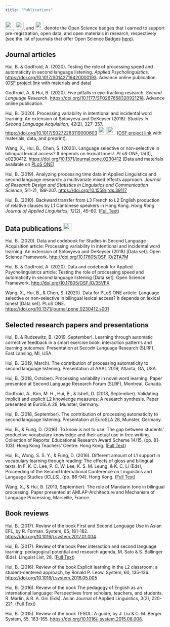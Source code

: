 ```yaml
---
title: "Publications"
---
```


<img src="images/preregistered.png" width="25" height="25">, <img src="images/open-data.png" width="25" height="25">, and <img src="images/open-materials.png" width="25" height="25"> denote the Open Science badges that I earned to support pre-registration, open data, and open materials in research, respectively (see the list of journals that offer Open Science Badges [here](https://www.cos.io/our-services/badges)).

## Journal articles

Hui, B. & Godfroid, A. (2020). Testing the role of processing speed and automaticity in second language listening. *Applied Psycholinguistics*. <https://doi.org/10.1017/S0142716420000193>. Advance online publication. ([OSF project link](http://doi.org/10.17605/OSF.IO/35VFX) with materials and data)

Godfroid, A. & Hui, B. (2020). Five pitfalls in eye-tracking research. *Second Language Research*. <https://doi.org/10.1177/2F0267658320921218>. Advance online publication.

Hui, B. (2020). Processing variability in intentional and incidental word learning: An extension of Solovyeva and DeKeyser (2018). *Studies in Second Language Acquisition, 42*(2), 327-357. <https://doi.org/10.1017/S0272263119000603> <img src="images/open-data.png" width="25" height="25"> <img src="images/open-materials.png" width="25" height="25"> ([OSF project link](http://doi.org/10.17605/OSF.IO/2TA7M) with materials, data, and preprint).

Wang, X., Hui, B., Chen, S. (2020). Language selective or non-selective in bilingual lexical access? It depends on lexical tones!. *PLoS ONE, 15*(3), e0230412. <https://doi.org/10.1371/journal.pone.0230412> (Data and materials available on [PLoS ONE](https://doi.org/10.1371/journal.pone.0230412.s001))

Hui, B. (2019). Analyzing processing time data in Applied Linguistics and second language research: a multivariate mixed effects approach. *Journal of Research Design and Statistics in Linguistics and Communication Science, 5*(1-2), 189-207. <https://doi.org/10.1558/jrds.39117>

Hui, B. (2010). Backward transfer from L3 French to L2 English production of relative clauses by L1 Cantonese speakers in Hong Kong. *Hong Kong Journal of Applied Linguistics, 12*(2), 45–60. ([Full Text](http://caes.hku.hk/hkjalonline/issues/?guest_id=fa0f4c561c85193b7c0d4c2f2e20e579bddffa71727e481694bca5cd8ce557d2&file=2010_v12_2_hui.pdf))

## Data publications <img src="images/open-data.png" width="25" height="25">

Hui, B. (2020). Data and codebook for Studies in Second Language Acquisition article: Processing variability in intentional and incidental word learning: An extension of Solovyeva and DeKeyser (2018) [Data set]. Open Science Framework. <http://doi.org/10.17605/OSF.IO/2TA7M>

Hui, B. & Godfroid, A. (2020). Data and codebook for Applied Psycholinguistics article: Testing the role of processing speed and automaticity in second language listening [Data set]. Open Science Framework. <http://doi.org/10.17605/OSF.IO/35VFX> 

Wang, X., Hui, B., & Chen, S. (2020). Data for PLoS ONE article: Language selective or non-selective in bilingual lexical access? It depends on lexical tones! [Data set]. PLoS ONE. <https://doi.org/10.1371/journal.pone.0230412.s001>

## Selected research papers and presentations

Hui, B. & Rudzewitz, B. (2019, September). Learning through automatic corrective feedback in a smart exercise book: interaction patterns and learning outcomes. Presentation at Secodn Language Research (SLRF), East Lansing, MI, USA.

Hui, B. (2019, March). The contribution of processing automaticity to second language listening. Presentation at AAAL 2019, Atlanta, GA, USA.

Hui, B. (2018, October). Processing variability in novel word learning. Paper presented at Second Language Research Forum (SLRF), Montreal, Canada.

Godfroid, A., Kim, M. H., Hui, B., & Isbell, D. (2018, September). Validating implicit and explicit L2 knowledge measures: A research synthesis. Paper presented at EuroSLA 28, Munster, Germany.

Hui, B. (2018, September). The contribution of processing automaticity to second language listening. Presentation at EuroSLA 28, Munster, Germany.

Hui, B., & Fung, D. (2016). To know is not to use: The gap between students’ productive vocabulary knowledge and their actual use in free writing. Collection of Reports: Educational Research Award Scheme 14/15, (pp. 81-103). Hong Kong Teachers’ Centre: Hong Kong. ([Full Text](www.edb.org.hk/HKTC/download/eras/14-15/ERAS1415_R04.pdf))

Hui, B., Wong, S. S. Y., & Fung, D. (2016). Different amount of L1 support in vocabulary learning through reading: The effects of gloss and bilingual texts. In F. K. C. Lee, P. C. W. Lee, K. S. M. Leung, & K. C. Li (Eds), Proceeding of the Second International Conference on Linguistics and Language Studies (ICLLS), (pp. 86-94). Hong Kong. ([Full Text](http://media.wix.com/ugd/2b7f97_3211456c5d714731b3e2f4d1db36203d.pdf))

Wang, X., & Hui, B. (2013, September). The role of Mandarin tone in bilingual processing. Paper presented at AMLAP-Architecture and Mechanism of Language Processing, Marseille, France.

## Book reviews

Hui, B. (2017). Review of the book First and Second Language Use in Asian EFL, by R. Forman. System, 65, 181-182. <https://doi.org/10.1016/j.system.2017.01.004>.

Hui, B. (2017). Review of the book Peer interaction and second language learning: pedagogical potential and research agenda, M. Sato & S. Ballinger (Eds). Linguist List, 28. ([Full Text](http://linguistlist.org/issues/28/28-978.html))

Hui, B. (2016). Review of the book Explicit learning in the L2 classroom: a student-centered approach, by Ronald P. Leow. System, 60, 135-136. <https://doi.org/10.1016/j.system.2016.05.005>

Hui, B. (2016). Review of the book The pedagogy of English as an international language: Perspectives from scholars, teachers, and students, R. Marlin, & R. A. Giri (Eds). Asian Journal of Applied Linguistics, 3(2), 220-221. ([Full Text](http://www3.caes.hku.hk/ajal/index.php/ajal/article/view/399/435)) 

Hui, B. (2015). Review of the book TESOL: A guide, by J. Liu & C. M. Berger. System, 55, 163-165. <https://doi.org/10.1016/j.system.2015.08.008>. 
